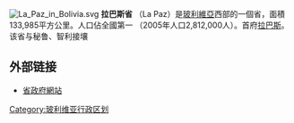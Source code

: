 [[File:La_Paz_in_Bolivia.svg|right]] 
'''拉巴斯省''' （La Paz）是[[玻利維亞|玻利維亞]]西部的一個省，面積133,985平方公里。人口佔全國第一 （2005年人口2,812,000人）。首府[[拉巴斯|拉巴斯]]。该省与秘鲁、智利接壤

==外部链接==
* [https://web.archive.org/web/20080516054501/http://www.prefecturalpz.gov.bo/ 省政府網站]
{{coord|display=title}}
{{Bolivia-geo-stub}}
{{玻利维亚行政区划}}
{{normdaten}}
{{DEFAULTSORT:La Paz}}
[[Category:玻利维亚行政区划|Category:玻利维亚行政区划]]